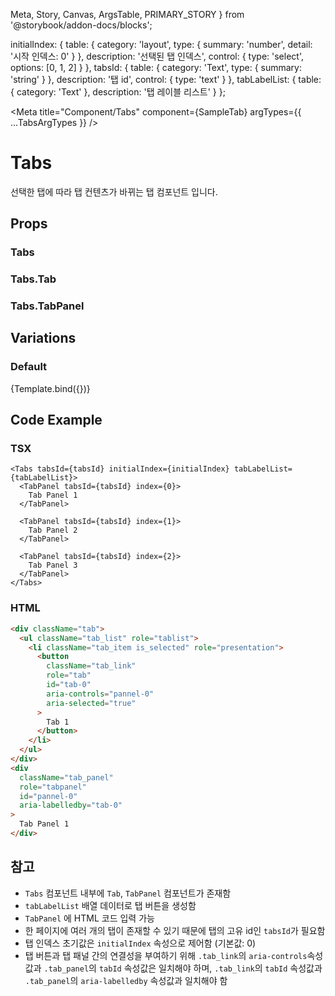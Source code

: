   Meta,
  Story,
  Canvas,
  ArgsTable,
  PRIMARY_STORY
} from '@storybook/addon-docs/blocks';


  initialIndex: {
    table: {
      category: 'layout',
      type: {
        summary: 'number',
        detail: '시작 인덱스: 0'
      }
    },
    description: '선택된 탭 인덱스',
    control: {
      type: 'select',
      options: [0, 1, 2]
    }
  },
  tabsId: {
    table: {
      category: 'Text',
      type: {
        summary: 'string'
      }
    },
    description: '탭 id',
    control: {
      type: 'text'
    }
  },
  tabLabelList: {
    table: {
      category: 'Text'
    },
    description: '탭 레이블 리스트'
  }
};


<Meta
  title="Component/Tabs"
  component={SampleTab}
  argTypes={{ ...TabsArgTypes }}
/>

# Tabs

선택한 탭에 따라 탭 컨텐츠가 바뀌는 탭 컴포넌트 입니다.

## Props

### Tabs
<ArgsTable of={Tabs} />

### Tabs.Tab
<ArgsTable of={Tab} />

### Tabs.TabPanel
<ArgsTable of={TabPanel} />

## Variations

### Default

<Canvas>
  <Story
    name="Default"
    args={{ initialIndex: 0, tabsId: 'defaultTab', tabLabelList: tabLabelList }}
  >
    {Template.bind({})}
  </Story>
</Canvas>

## Code Example

### TSX

```tsx
<Tabs tabsId={tabsId} initialIndex={initialIndex} tabLabelList={tabLabelList}>
  <TabPanel tabsId={tabsId} index={0}>
    Tab Panel 1
  </TabPanel>

  <TabPanel tabsId={tabsId} index={1}>
    Tab Panel 2
  </TabPanel>

  <TabPanel tabsId={tabsId} index={2}>
    Tab Panel 3
  </TabPanel>
</Tabs>
```

### HTML

```html
<div className="tab">
  <ul className="tab_list" role="tablist">
    <li className="tab_item is_selected" role="presentation">
      <button
        className="tab_link"
        role="tab"
        id="tab-0"
        aria-controls="pannel-0"
        aria-selected="true"
      >
        Tab 1
      </button>
    </li>
  </ul>
</div>
<div
  className="tab_panel"
  role="tabpanel"
  id="pannel-0"
  aria-labelledby="tab-0"
>
  Tab Panel 1
</div>
```

## 참고

- `Tabs` 컴포넌트 내부에 `Tab`, `TabPanel` 컴포넌트가 존재함
- `tabLabelList` 배열 데이터로 탭 버튼을 생성함
- `TabPanel` 에 HTML 코드 입력 가능
- 한 페이지에 여러 개의 탭이 존재할 수 있기 때문에 탭의 고유 id인 `tabsId`가 필요함
- 탭 인덱스 초기값은 `initialIndex` 속성으로 제어함 (기본값: 0)
- 탭 버튼과 탭 패널 간의 연결성을 부여하기 위해 `.tab_link`의 `aria-controls`속성값과 `.tab_panel`의 `tabId` 속성값은 일치해야 하며, `.tab_link`의 `tabId` 속성값과 `.tab_panel`의 `aria-labelledby` 속성값과 일치해야 함
